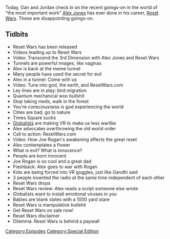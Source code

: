 {{DEFAULTSORT:
    #_EPISODE_0627:Episode 2
}}{{Episode
    | title           = Episode 2
    | caption         = Listen to this episode on [https://knowledgefight.libsyn.com/627-reset-wars-episode-2 Libsyn] [https://open.spotify.com/episode/5kVolXy3mATpwm3ve5OUrM Spotify], Read the [[Transcript/627: Reset Wars: Episode 2|Unofficial Transcript]]
    | episodeNumber   = 627
    | length          = 01:22:59
    | airDate         = December 15, 2021
    | episodeType     = [[:Category:Special Edition|Special Edition]]
    | appearance      = [[Jake Ducey]], [[Joe Rogan]], [[Gandhi]]
    | previousEpisode = [[626: December 9, 2021]]
    | nextEpisode     = [[628: July 10, 2003]]
}}

{{Stub}}

Today, Dan and Jordan check in on the recent goings-on in the world of "the most important work" [[Alex Jones]] has ever done in his career, [[Reset Wars]].  These are disappointing goings-on.

==Tidbits==

*Reset Wars has been released
*Videos leading up to Reset Wars
*Video: Transcend the 3rd Dimension with Alex Jones and Reset Wars
*Tunnels are powerful images, like vaginas
*Alex is back at the meme tunnel
*Many people have used the secret for evil
*Alex in a tunnel: Come with us
*Video: Tune into god, the earth, and ResetWars.com
*Ley lines are in play: bird migration
*Quantum mechanical woo bullshit
*Stop taking meds, walk in the forest
*You're consciousness is god experiencing the world
*Cities are bad, go to nature
*Times Square sucks
*[[Globalists]] are making VR to make us less warlike
*Alex advocates overthrowing the old world order
*Call to action: ResetWars.com
*Video: How Joe Rogan's awakening affects the great reset
*Alex contemplates a flower
*What is evil? What is innocence?
*People are born innocent
*Joe Rogan is so cool and a great dad
*Flashback: Alex goes to war with Rogan
*Kids are being forced into VR goggles, just like Gandhi said
*3 people invented the radio at the same time independent of each other
*Reset Wars drops
*Reset Wars review: Alex reads a script someone else wrote
*Globalists want to install emotional viruses in you
*Babies are blank slates with a 1000 yard stare
*Reset Wars is manipulative bullshit
*Get Reset Wars on sale now!
*Reset Wars disclaimer
*Dilemma: Reset Wars is behind a paywall

[[Category:Episodes]]
[[Category:Special Edition]]
